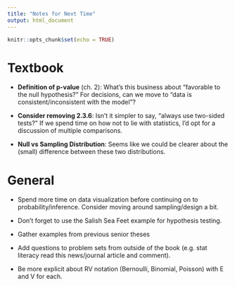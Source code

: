 ```yaml
---
title: "Notes for Next Time"
output: html_document
---
```


```r
knitr::opts_chunk$set(echo = TRUE)
```

# Textbook

- **Definition of p-value** (ch. 2): What's this business about "favorable to 
the null hypothesis?" For decisions, can we move to "data is consistent/inconsistent
with the model"?

- **Consider removing 2.3.6**: Isn't it simpler to say, "always use two-sided
tests?" If we spend time on how not to lie with statistics, I'd opt for a discussion
of multiple comparisons.

- **Null vs Sampling Distribution**: Seems like we could be clearer about the (small)
difference between these two distributions.


# General

- Spend more time on data visualization before continuing on to probability/inference.
Consider moving around sampling/design a bit.

- Don't forget to use the Salish Sea Feet example for hypothesis testing.

- Gather examples from previous senior theses

- Add questions to problem sets from outside of the book (e.g. stat literacy read
this news/journal article and comment).

- Be more explicit about RV notation (Bernoulli, Binomial, Poisson) with E and V
for each.